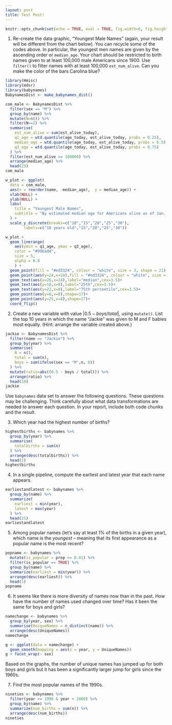 ---
layout: post
title: Test Post!
---


```{r setup, include=FALSE}
knitr::opts_chunk$set(echo = TRUE, eval = TRUE, fig.width=6, fig.height=6, out.width = "70%", fig.align = "center") 
```

1. Re-create the data graphic, "Youngest Male Names" (again, your result will be different from the chart below). You can recycle some of the codes above. In particular, the youngest men names are given by the ascending order or 
`median_age`. Your chart should be restricted to birth names given to at least 100,000 male Americans since 1900. Use `filter()` to filter names with at least 100,000 `est_num_alive`. Can you make the color of the bars Carolina blue? 

```{r BabynamesDist, include = FALSE}
library(Hmisc)
library(mdsr)
library(babynames)
BabynamesDist <- make_babynames_dist()

```


```{r Data Manipulation}
com_male <- BabynamesDist %>%
  filter(sex == "M") %>%
  group_by(name) %>% 
  mutate(N=n()) %>% 
  filter(N>=2) %>% 
  summarise(
    est_num_alive = sum(est_alive_today),
    q1_age = wtd.quantile(age_today, est_alive_today, probs = 0.25),
    median_age = wtd.quantile(age_today, est_alive_today, probs = 0.5),
    q3_age = wtd.quantile(age_today, est_alive_today, probs = 0.75)
  ) %>%
  filter(est_num_alive >= 100000) %>%
  arrange(median_age) %>%
  head(25)
com_male
```

```{r}
w_plot <- ggplot(
  data = com_male, 
  aes(x = reorder(name, -median_age),  y = median_age)) + 
  xlab(NULL) +
  ylab(NULL) +
  labs(
    title = "Youngest Male Names",
    subtitle = "By estimated median age for Americans alive as of Jan. 1, 2010"
  ) +
  scale_y_discrete(breaks=c("10","15","20","25","30"),
        labels=c("10 years old","15","20","25","30"))

```


```{r}
w_plot + 
  geom_linerange(
    aes(ymin = q1_age, ymax = q3_age),
    color = "#99badd", 
    size = 5, 
    alpha = 0.8
    ) + 
  geom_point(fill = "#ed3324", colour = "white", size = 3, shape = 21) +
  geom_point(aes(y=24,x=24),fill = "#ed3324", colour = "white", size = 3, shape = 21) +
  geom_text(aes(y=26,x=24),label="median",cex=3.5)+
  geom_text(aes(y=10,x=8),label="25th",cex=3.5)+
  geom_text(aes(y=22,x=8),label="75th percentile",cex=3.5)+
  geom_point(aes(y=8,x=8),shape=17)+
  geom_point(aes(y=25,x=8),shape=17)+
  coord_flip()
```

2. Create a new variable with value  $| 0.5 -  boys / total |$, using `mutate()`.  List the top 10 years in which the name "Jackie" was given to M and F babies most equally. (Hint: arrange the variable created above.)
```{r Question 2}
jackie <- BabynamesDist %>%
  filter(name == "Jackie") %>%
  group_by(year) %>%
  summarise(
    N = n(), 
    total = sum(n), 
    boys = sum(ifelse(sex == "M",n, 0))
  ) %>%
  mutate(ratio=abs((0.5 - boys / total))) %>%
  arrange(ratio) %>%
  head(10)
jackie 
```


Use `babynames` data set to answer the following questions. These questions may be challenging. Think carefully about what data transformations are needed to answer each question. In your report, include both code chunks and the result. 

3. Which year had the highest number of births?

```{r}
highestbirths <- babynames %>%
  group_by(year) %>%
  summarise(
    totalbirths = sum(n)
  ) %>%
  arrange(desc(totalbirths)) %>%
  head(1)
highestbirths
```


4. In a single pipeline, compute the earliest and latest year that each name appears. 

```{r}
earliestandlatest <- babynames %>%
  group_by(name) %>%
  summarize(
    earliest = min(year),
    latest = max(year)
  ) %>%
  head(25)
earliestandlatest
```

 
5. Among popular names (let's say at least 1% of the births in a given year), which name is the *youngest* -- meaning that its first appearance as a popular name is the most recent? 

```{r}
popname <- babynames %>%
  mutate(is_popular = prop >= 0.01) %>%
  filter(is_popular == TRUE) %>%
  group_by(name) %>%
  summarize(earliest = min(year)) %>%
  arrange(desc(earliest)) %>%
  head(1)
popname
```


6. It seems like there is more diversity of names now than in the past. How have the number of names used changed over time? Has it been the same for boys and girls? 

```{r}
namechange <- babynames %>%
  group_by(year, sex) %>%
  summarise(UniqueNames = n_distinct(name)) %>%
  arrange(desc(UniqueNames))
namechange
```
```{r}
g <- ggplot(data = namechange) +
  geom_smooth(mapping = aes(x = year, y = UniqueNames))
g + facet_wrap(~ sex)
```

Based on the graphs, the number of unique names has jumped up for both boys and girls but it has been a significantly larger jump for girls since the 1960s.

7. Find the most popular names of the 1990s. 

```{r}
nineties <- babynames %>%
  filter(year >= 1990 & year < 2000) %>%
  group_by(name) %>%
  summarize(num_births = sum(n)) %>%
  arrange(desc(num_births))
nineties
```

















